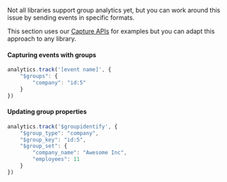 Not all libraries support group analytics yet, but you can work around this issue by sending events in specific formats.

This section uses our [Capture APIs](https://posthog.com/docs/api/post-only-endpoints) for examples but you can adapt this
approach to any library.

#### Capturing events with groups

```js
analytics.track('[event name]', {
    "$groups": {
        "company": "id:5"
    }
})

```

#### Updating group properties

```js
analytics.track('$groupidentify', {
    "$group_type": "company",
    "$group_key": "id:5",
    "$group_set": {
        "company_name": "Awesome Inc",
        "employees": 11
    }
})
```
